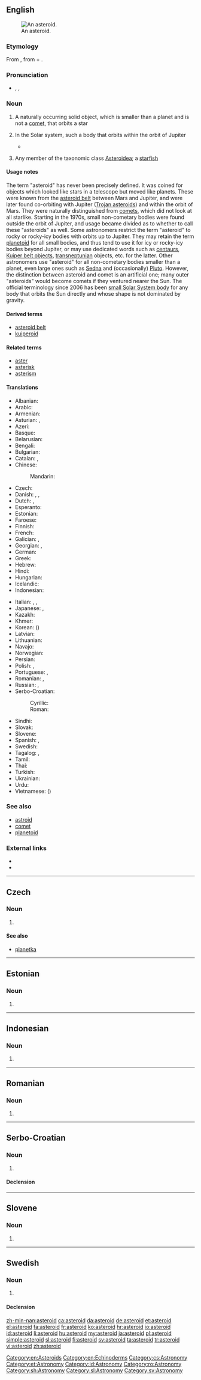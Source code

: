 {{also|Asteroid}}
==English==
{{wikipedia}}
[[File:243 ida.jpg|thumb|An asteroid.]]

===Etymology===
From {{etyl|grc}} {{term|ἀστεροειδής|lang=grc}}, from {{etyl|grc}} {{term|ἀστήρ|tr=astēr||star|lang=grc}} + {{term|εἶδος||tr=eidos|form|lang=grc}}.

===Pronunciation===
* {{enPR|ăs'tə-roid"}}, {{IPA|/ˈæstəroɪd/}}, {{X-SAMPA|/"{st@%roId/}}

===Noun===
{{en-noun}}

# {{astronomy}} A naturally occurring solid object, which is smaller than a planet and is not a [[comet]], that orbits a star
# {{astronomy}} In the Solar system, such a body that orbits within the orbit of Jupiter
#* {{quote-book
|year=2007
|author=
|editor=Hannu Karttunen ''et al.''
|title=Fundamental Astronomy
|edition=5
|publisher=
|page=131
|passage=The orbital planes of '''''asteroids''''', minor bodies that circle the Sun mainly between the orbits of Mars and Jupiter, are often more tilted ...}}
# {{zoology}} Any member of the taxonomic class [[Asteroidea]]; a [[starfish]]

====Usage notes====
{{astronomy}} The term "asteroid" has never been precisely defined. It was coined for objects which looked like stars in a telescope but moved like planets. These were known from the [[asteroid belt]] between Mars and Jupiter, and were later found co-orbiting with Jupiter ([[Trojan asteroid]]s) and within the orbit of Mars. They were naturally distinguished from [[comet]]s, which did not look at all starlike. Starting in the 1970s, small non-cometary bodies were found outside the orbit of Jupiter, and usage became divided as to whether to call these "asteroids" as well. Some astronomers restrict the term "asteroid" to rocky or rocky-icy bodies with orbits up to Jupiter. They may retain the term [[planetoid]] for all small bodies, and thus tend to use it for icy or rocky-icy bodies beyond Jupiter, or may use dedicated words such as [[centaur]]s, [[Kuiper belt object]]s, [[transneptunian]] objects, etc. for the latter. Other astronomers use "asteroid" for all non-cometary bodies smaller than a planet, even large ones such as [[Sedna]] and (occasionally) [[Pluto]]. However, the distinction between asteroid and comet is an artificial one; many outer "asteroids" would become comets if they ventured nearer the Sun. The official terminology since 2006 has been [[small Solar System body]] for any body that orbits the Sun directly and whose shape is not dominated by gravity.

====Derived terms====
{{der-top|}}
* [[asteroid belt]]
* [[kuiperoid]]
{{der-mid}}
{{der-bottom}}

====Related terms====
{{rel-top|}}
* [[aster]]
* [[asterisk]]
* [[asterism]]
{{rel-mid}}
{{rel-bottom}}

====Translations====
{{trans-top|astronomy}}
* Albanian: {{t-|sq|asteroid|xs=Albanian}}
* Arabic: {{t|ar|كويكب|m|tr=kuwaykib}}
* Armenian: {{t|hy|աստղանման|tr=astġanman|sc=Armn}}
* Asturian: {{t|ast|asteroide|m}}, {{t|ast|planetoide|m}}
* Azeri: {{t|az|asteroid}}
* Basque: {{t+|eu|asteroide|xs=Basque}}
* Belarusian: {{t|be|астэроід|m|tr=asteróid|sc=Cyrl}}
* Bengali: {{t|bn|গ্রহাণু|tr=grôhanu|sc=Beng}}
* Bulgarian: {{t-|bg|астероид|m|tr=asteróid}}
* Catalan: {{t|ca|asteroide|m}}, {{t|ca|planetoide}}
* Chinese:
*: Mandarin: {{t|cmn|小行星|tr=xiǎoxíngxīng|sc=Hani}}
* Czech: {{t-|cs|asteroid|m}}
* Danish: {{t-|da|småplanet}}, {{t-|da|asteroide}}, {{t-|da|planetoide}}
* Dutch: {{t+|nl|planetoïde}}, {{t+|nl|asteroïde}}
* Esperanto: {{t-|eo|asteroido|xs=Esperanto}}
* Estonian: {{t|et|asteroid}}
* Faroese: {{t|fo|smástjørna|f}}
* Finnish: {{t-|fi|asteroidi}}
* French: {{t+|fr|astéroïde|m}}
* Galician: {{t|gl|asteroide|m}}, {{t|gl|planetoide|m}}
* Georgian: {{t|ka|ასტეროიდი|tr=asteroidi|sc=Geor}}, {{t|ka|მცირე ცთომილები|tr=mc'ire c't'omilebi|sc=Geor}}
* German: {{t+|de|Asteroid|m}}
* Greek: {{t|el|αστεροειδής|m|tr=asteroeidís|sc=Grek}}
* Hebrew: {{t|he|אסטרואיד|m|tr=asteroid|sc=Hebr}}
* Hindi: {{t|hi|क्षुद्रग्रह|m|tr=kṣudragrah|sc=Deva}}
* Hungarian: {{t|hu|kisbolygó}}
* Icelandic: {{t|is|smástirni}}
* Indonesian: {{t-|id|asteroid|xs=Indonesian}}
{{trans-mid}}
* Italian: {{t+|it|asteroide|m}}, {{t+|it|pianetino|m}}, {{t-|it|planetoide|m}}
* Japanese: {{t+|ja|小惑星|tr=しょうわくせい, shōwakusei}}, {{t|ja|星状体|tr=せいじょうたい, seijōtai}}
* Kazakh: {{t|kk|астероид|tr=asteroid|sc=Cyrl}}
* Khmer: {{t|km|តារាសណ្ឋាន|tr=dara son tharn|sc=Khmr}}
* Korean: {{t|ko|소행성|tr=sohaengseong|sc=Kore}} ({{t|ko|小行星|sc=Kore}})
* Latvian: {{t|lv|asteroīds|m}}
* Lithuanian: {{t|lt|asteroidas|m}}
* Navajo: {{tø|nv|tsé naatʼaʼí}}
* Norwegian: {{t-|no|asteroide}}
* Persian: {{t|fa|ستارک|tr=sayârak|sc=fa-Arab}}
* Polish: {{t|pl|asteroida|f}}, {{t|pl|planetoida|f}}
* Portuguese: {{t-|pt|asteróide|m}}, {{t|pt|planetóide|m}}
* Romanian: {{t-|ro|asteroid|m}}, {{t|ro|asteroizi|p}}
* Russian: {{t+|ru|астероид|m|tr=asteróid}}, {{t|ru|малая планета|f|tr=málaja planéta|sc=Cyrl}}
* Serbo-Croatian:
*: Cyrillic: {{t|sh|астероид|m}}
*: Roman: {{t|sh|asteroid|m}}
* Sindhi: {{t|sd|گِرَھِڙِي|tr=girahirree|f}}
* Slovak: {{t|sk|asteroid|m}}
* Slovene: {{t+|sl|asteroid|m}}
* Spanish: {{t+|es|asteroide|m}}, {{t|es|planetoide|m}}
* Swedish: {{t|sv|asteroid|c}}
* Tagalog: {{t|tl|asteroyd}},  {{t-|tl|bulalakaw|xs=Tagalog}}
* Tamil: {{t|ta|நுண்கோள்|tr=nuṇkōḷ|sc=Taml}}
* Thai: {{t|th|ดาวเคราะห์น้อย|tr=daao krór nói|sc=Thai}}
* Turkish: {{t|tr|asteroit}}
* Ukrainian: {{t|uk|астероїд|m|tr=asterójid|sc=Cyrl}}
* Urdu: {{t|ur|کشودرگرہ|m|tr=kṣudragrah|sc=ur-Arab}}
* Vietnamese: {{t|vi|tiểu hành tinh}} ({{t|vi|小行星}})
{{trans-bottom}}

===See also===
* [[astroid]]
* [[comet]]
* [[planetoid]]

===External links===
* {{R:Webster 1913}}
* {{R:Century 1911}}

[[Category:en:Asteroids]]
[[Category:en:Echinoderms]]

----

==Czech==

===Noun===
{{cs-noun|g=m}}

# {{l|en|asteroid}}

====See also====
* [[planetka]] {{f}}

[[Category:cs:Astronomy]]

----

==Estonian==

===Noun===
{{et-noun}}

# {{l|en|asteroid}}

[[Category:et:Astronomy]]

----

==Indonesian==

===Noun===
{{head|id|noun}}

# {{l|en|asteroid}}

[[Category:id:Astronomy]]

----

==Romanian==

===Noun===
{{head|ro|noun}}

# {{l|en|asteroid}}

[[Category:ro:Astronomy]]

----

==Serbo-Croatian==

===Noun===
{{sh-noun|g=m|head=asteròīd|r|астероид|астеро̀ӣд}}

# {{l|en|asteroid}}

====Declension====
{{sh-decl-noun
|asteròīd|asteroidi
|asteroída|asteroida
|asteroidu|asteroidima
|asteroid|asteroide
|asteroide|asteroidi
|asteroidu|asteroidima
|asteroidom|asteroidima
}}

[[Category:sh:Astronomy]]

----

==Slovene==

===Noun===
{{head|sl|noun}}

# {{l|en|asteroid}}

[[Category:sl:Astronomy]]

----

==Swedish==

===Noun===
{{sv-noun|g=c}}

# {{l|en|asteroid}}

====Declension====
{{sv-noun-reg-er}}

[[Category:sv:Astronomy]]

[[zh-min-nan:asteroid]]
[[ca:asteroid]]
[[da:asteroid]]
[[de:asteroid]]
[[et:asteroid]]
[[el:asteroid]]
[[fa:asteroid]]
[[fr:asteroid]]
[[ko:asteroid]]
[[hr:asteroid]]
[[io:asteroid]]
[[id:asteroid]]
[[li:asteroid]]
[[hu:asteroid]]
[[my:asteroid]]
[[ja:asteroid]]
[[pl:asteroid]]
[[simple:asteroid]]
[[sl:asteroid]]
[[fi:asteroid]]
[[sv:asteroid]]
[[ta:asteroid]]
[[tr:asteroid]]
[[vi:asteroid]]
[[zh:asteroid]]
